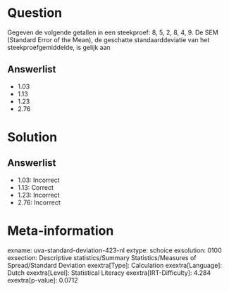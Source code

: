 Question
========

Gegeven de volgende getallen in een steekproef: 8, 5, 2, 8, 4, 9. De SEM
(Standard Error of the Mean), de geschatte standaarddeviatie van het
steekproefgemiddelde, is gelijk aan

Answerlist
----------

* 1.03
* 1.13
* 1.23
* 2.76

Solution
========

Answerlist
----------

* 1.03: Incorrect
* 1.13: Correct
* 1.23: Incorrect
* 2.76: Incorrect

Meta-information
================
exname: uva-standard-deviation-423-nl
extype: schoice
exsolution: 0100
exsection: Descriptive statistics/Summary Statistics/Measures of Spread/Standard Deviation
exextra[Type]: Calculation
exextra[Language]: Dutch
exextra[Level]: Statistical Literacy
exextra[IRT-Difficulty]: 4.284
exextra[p-value]: 0.0712
